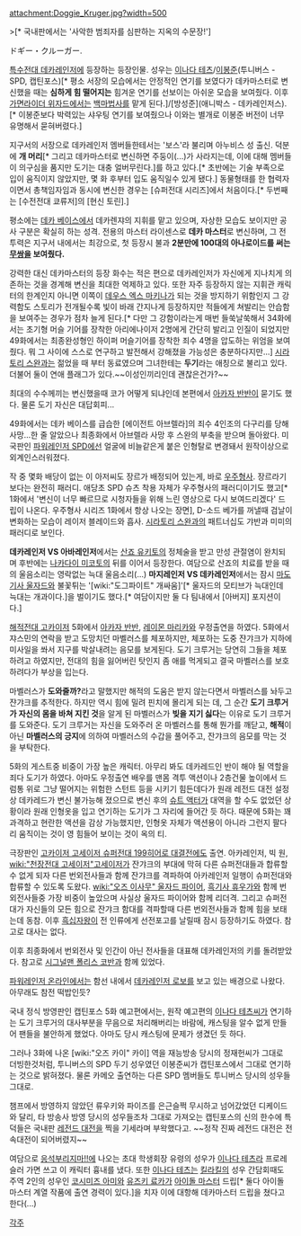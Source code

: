 attachment:Doggie_Kruger.jpg?width=500

>'''{{{#lightsteelblue 백귀야행을 내려치는 지옥의 반견! 데카 마스터!}}}'''[* 국내판에서는 '사악한 범죄자를 심판하는 지옥의 수문장!']

ドギー・クルーガー.

[[특수전대 데카레인저]]에 등장하는 등장인물. 성우는 [[이나다 테츠]]/[[이봉준]](투니버스 - SPD, 캡틴포스)[* 평소 서장의 모습에서는 안정적인 연기를 보였다가 데카마스터로 변신했을 때는 '''심하게 힘 떨어지는''' 힘겨운 연기를 선보이는 아쉬운 모습을 보여줬다. 이후 [[가면라이더 위자드]]에서는 [[하얀 마법사(가면라이더 위자드)|백마법사]]를 맡게 된다.]/[방성준](애니박스 - 데카레인저스).[* 이봉준보다 박력있는 샤우팅 연기를 보여줬으나 이와는 별개로 이봉준 버전이 너무 유명해서 묻혀버렸다.]

지구서의 서장으로 데카레인저 멤버들한테서는 '보스'라 불리며 아누비스 성 출신. 덕분에 '''개 머리'''[* 그리고 데카마스터로 변신하면 주둥이(...)가 사라지는데, 이에 대해 멤버들이 의구심을 품지만 도기는 대충 얼버무린다.]를 하고 있다.[* 초반에는 기술 부족으로 입이 움직이지 않았지만, 몇 화 후부터 입도 움직일수 있게 됐다.] 동물형태를 한 협력자이면서 총책임자임과 동시에 변신한 경우는 [슈퍼전대 시리즈]에서 처음이다.[*  두번째는 [수전전대 쿄류저]의 [현신 토린].]

평소에는 [[데카 베이스]]에서 데카렌쟈의 지휘를 맡고 있으며, 자상한 모습도 보이지만 공사 구분은 확실히 하는 성격. 전용의 마스터 라이센스로 '''데카 마스터'''로 변신하며, 그 전투력은 지구서 내에서는 최강으로, 첫 등장시 불과 '''2분만에 100대의 아나로이드를 써는 [[무쌍]]을 보여줬다.'''

강력한 대신 데카마스터의 등장 화수는 적은 편으로 데카레인저가 자신에게 지나치게 의존하는 것을 경계해 변신을 최대한 억제하고 있다. 또한 자주 등장하지 않는 지휘관 캐릭터의 한계인지 아니면 이쪽이 [[데우스 엑스 마키나]]가 되는 것을 방지하기 위함인지 그 강력함도 스토리가 전개될수록 빛이 바래 간지나게 등장하지만 적들에게 쳐발리는 안습함을 보여주는 경우가 점차 늘게 된다.[* 다만 그 강함이라는게 매번 들쑥날쑥해서 34화에서는 초기형 머슬 기어를 장착한 아리에나이저 2명에게 간단히 발리고 인질이 되었지만 49화에서는 최종완성형인 하이퍼 머슬기어를 장착한 죄수 4명을 압도하는 위엄을 보여줬다. 뭐 그 사이에 스스로 연구하고 발전해서 강해졌을 가능성은 충분하다지만...] [[시라토리 스완]]과는 젊었을 때 부터 동료였으며 그녀한테는 '''두기'''라는 애칭으로 불리고 있다. 더불어 둘이 연애 플래그가 있다.~~이성인끼리인데 괜찮은건가?~~

최대의 수수께끼는 변신했을때 코가 어떻게 되냐인데 본편에서 [[아카자 반반]]이 묻기도 했다. 물론 도기 자신은 대답회피...

49화에서는 데카 베이스를 급습한 [에이전트 아브렐라]의 죄수 4인조의 다구리를 당해 사망...한 줄 알았으나 최종화에서 아브렐라 사망 후 스완의 부축을 받으며 돌아왔다. 미국판인 [[파워레인저 SPD]]에선 얼굴에 비늘같은게 붙은 인형탈로 변경돼서 원작이상으로 외계인스러워졌다.

작 중 몇화 배당이 없는 이 아저씨도 장르가 배정되어 있는게, 바로 [[우주형사]]. 장르라기 보다는 완전히 패러디. 애당초 SPD 슈츠 착용 자체가 우주형사의 패러디이기도 했고[* 1화에서 '변신이 너무 빠르므로 시청자들을 위해 느린 영상으로 다시 보여드리겠다' 드립이 나온다. 우주형사 시리즈 1화에서 항상 나오는 장면], D-소드 베가를 꺼낼때 검날이 변화하는 모습이 레이저 블레이드와 흡사. [[시라토리 스완]]과의 패트너십도 갸반과 미미의 패러디로 보인다. 

'''데카레인저 VS 아바레인저'''에서는 [[산죠 유키토]]의 정체술을 받고 만성 관절염이 완치되며 후반에는 [[나카다이 미코토]]의 뒤를 이어서 등장한다. 여담으로 산죠의 치료를 받을 때의 울음소리는 영락없는 늑대 울음소리(…) '''마지레인저 VS 데카레인저'''에서는 잠시 [[마도기사 울자드]]와 불꽃튀는 '[wiki:"도그파이트" 개싸움]'[* 울자드의 모티브가 늑대인데 늑대는 개과이다.]을 벌이기도 했다.[* 여담이지만 둘 다 팀내에서 [아버지] 포지션이다.]

[[해적전대 고카이저]] 5화에서 [[아카자 반반]], [[레이몬 마리카]]와 우정출연을 하였다. 5화에서 쟈스민의 연락을 받고 도망치던 마벨러스를 체포하지만, 체포하는 도중 쟌갸크가 지하에 미사일을 쏴서 지구를 박살내려는 음모를 보게된다. 도기 크루거는 당연히 그들을 체포하려고 하였지만, 전대의 힘을 잃어버린 탓인지 좀 애를 먹게되고 결국 마벨러스를 보호하려다가 부상을 입는다. 

마벨러스가 '''도와줄까?'''라고 말했지만 해적의 도움은 받지 않는다면서 마벨러스를 놔두고 쟌갸크를 추적한다. 하지만 역시 힘에 밀려 핀치에 몰리게 되는 데, 그 순간 '''도기 크루거가 자신의 몸을 바쳐 지킨 것'''을 알게 된 마벨러스가 '''빚을 지기 싫다'''는 이유로 도기 크루거를 도와준다. 도기 크루거는 자신을 도와주러 온 마벨러스를 통해 뭔가를 깨닫고, '''해적'''이 아닌 '''마벨러스의 긍지'''에 의하여 마벨러스의 수갑을 풀어주고, 잔갸크의 음모를 막는 것을 부탁한다.

5화의 게스트중 비중이 가장 높은 캐릭터. 아무리 봐도 데카레드인 반이 해야 될 역할을 죄다 도기가 하였다. 아마도 우정출연 배우를 맨몸 격투 액션이나 2층건물 높이에서 드럼통 위로 그냥 떨어지는 위험한 스턴트 등을 시키기 힘든데다가 원래 레전드 대전 설정상 데카레드가 변신 불가능해 졌으므로 변신 후의 [[슈트 액터]]가 대역을 할 수도 없었던 상황이라 원래 인형옷을 입고 연기하는 도기가 그 자리에 들어간 듯 하다. 때문에 5화는 꽤 과격하고 현란한 액션을 감상 가능했지만, 인형옷 자체가 액션용이 아니라 그런지 팔다리 움직이는 것이 영 힘들어 보이는 것이 옥의 티.

극장판인 [[고카이저 고세이저 슈퍼전대 199히어로 대결전]]에도 출연. 아카레인저, 빅 원, [[wiki:"천장전대 고세이저"고세이저]]가 잔갸크의 부대에 막혀 다른 슈퍼전대들과 합류할수 없게 되자 다른 번외전사들과 함께 잔갸크를 격파하여 아카레인저 일행이 슈퍼전대와 합류할 수 있도록 도왔다. [[wiki:"오즈 이사무" 울자드 파이어]], [[휴우가(성수전대 긴가맨)|흑기사 휴우가]]와 함께 번외전사들중 가장 비중이 높았으며 사실상 울자드 파이어와 함께 리더격. 그리고 슈퍼전대가 자신들의 모든 힘으로 잔갸크 함대를 격파할때 다른 번외전사들과 함께 힘을 보태는데 동참. 이후 [[흑십자왕]]이 전 인류에게 선전포고를 날릴때 잠시 등장하기도 하였다. 참고로 대사는 없다.

이후 최종화에서 번외전사 및 인간이 아닌 전사들을 대표해 데카레인저의 키를 돌려받았다. 참고로 [[시그널맨 폴리스 코반]]과 함께 있었다.

[[파워레인저 온라인]]에서는 함선 내에서 [[데카레인저 로보]]를 보고 있는 배경으로 나왔다. 아무래도 참전 떡밥인듯?

국내 정식 방영판인 캡틴포스 5화 예고편에서는, 원작 예고편의 [[이나다 테츠]]씨가 연기하는 도기 크루거의 대사부분을 무음으로 처리해버리는 바람에, 캐스팅을 알수 없게 만들어 팬들을 불안하게 했었다. 아마도 당시 캐스팅에 문제가 생겼던 듯 하다. 

그러나 3화에 나온 [wiki:"오즈 카이" 카이] 역을 재능방송 당시의 정재헌씨가 그대로 더빙한것처럼, 투니버스의 SPD 두기 성우였던 이봉준씨가 캡틴포스에서 그대로 연기하는 것으로 밝혀졌다. 물론 카메오 출연하는 다른 SPD 멤버들도 투니버스 당시의 성우들 그대로. 

챔프에서 방영하지 않았던 류우키와 파이즈를 은근슬쩍 무시하고 넘어갔었던 디케이드와 달리, 타 방송사 방영 당시의 성우들조차 그대로 가져오는 캡틴포스의 신의 한수에 특덕들은 국내판 [[레전드 대전]]을 찍을 기세라며 부왁했다고. ~~정작 진짜 레전드 대전은 전속대전이 되어버렸지~~

여담으로 [[응석부리지마!!]]에 나오는 초대 학생회장 유령의 성우가 [[이나다 테츠]]라 프로레슬러 가면 쓰고 이 캐릭터 흉내를 냈다. 또한 [[이나다 테츠]]는 [[킬라킬]]의 성우 간담회때도 주역 2인의 성우인 [[코시미즈 아미]]와 [[유즈키 료카]]가 [[아이돌 마스터]] 드립[* 둘다 아이돌 마스터 계열 작품에 출연 경력이 있다.]을 치자 이에 대항해 데카마스터 드립을 쳤다고 한다(...)

[[각주]]
